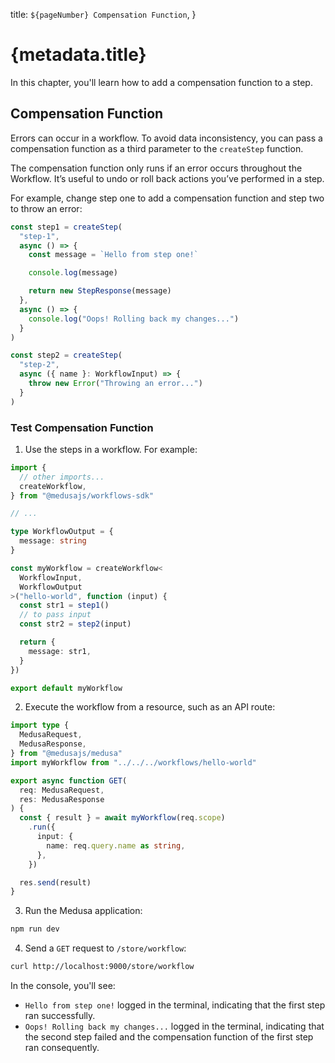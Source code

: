   title: `${pageNumber} Compensation Function`,
}

# {metadata.title}

In this chapter, you'll learn how to add a compensation function to a step.

## Compensation Function

Errors can occur in a workflow. To avoid data inconsistency, you can pass a compensation function as a third parameter to the `createStep` function.

The compensation function only runs if an error occurs throughout the Workflow. It’s useful to undo or roll back actions you’ve performed in a step.

For example, change step one to add a compensation function and step two to throw an error:

```ts title="src/workflows/hello-world.ts" highlights={[["10"], ["11"], ["12"]]}
const step1 = createStep(
  "step-1",
  async () => {
    const message = `Hello from step one!`

    console.log(message)

    return new StepResponse(message)
  },
  async () => {
    console.log("Oops! Rolling back my changes...")
  }
)

const step2 = createStep(
  "step-2",
  async ({ name }: WorkflowInput) => {
    throw new Error("Throwing an error...")
  }
)
```

### Test Compensation Function

1. Use the steps in a workflow. For example:

```ts title="src/workflows/hello-world.ts"
import {
  // other imports...
  createWorkflow,
} from "@medusajs/workflows-sdk"

// ...

type WorkflowOutput = {
  message: string
}

const myWorkflow = createWorkflow<
  WorkflowInput,
  WorkflowOutput
>("hello-world", function (input) {
  const str1 = step1()
  // to pass input
  const str2 = step2(input)

  return {
    message: str1,
  }
})

export default myWorkflow
```

2. Execute the workflow from a resource, such as an API route:

```ts title="src/api/store/workflow/route.ts"
import type {
  MedusaRequest,
  MedusaResponse,
} from "@medusajs/medusa"
import myWorkflow from "../../../workflows/hello-world"

export async function GET(
  req: MedusaRequest,
  res: MedusaResponse
) {
  const { result } = await myWorkflow(req.scope)
    .run({
      input: {
        name: req.query.name as string,
      },
    })

  res.send(result)
}
```

3. Run the Medusa application:

```bash npm2yarn
npm run dev
```

4. Send a `GET` request to `/store/workflow`:

```bash apiTesting testApiMethod="GET" testApiUrl="http://localhost:9000/store/workflows"
curl http://localhost:9000/store/workflow
```

In the console, you'll see:

- `Hello from step one!` logged in the terminal, indicating that the first step ran successfully.
- `Oops! Rolling back my changes...` logged in the terminal, indicating that the second step failed and the compensation function of the first step ran consequently.